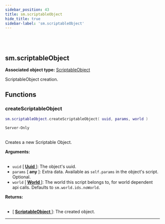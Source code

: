 ```yaml
---
sidebar_position: 43
title: sm.scriptableObject
hide_title: true
sidebar-label: 'sm.scriptableObject'
---
```


<br></br>

## sm.scriptableObject

**Associated object type:** [ScriptableObject](/docs/lua/game_script_env/userdata/ScriptableObject)

ScriptableObject creation.

## Functions

### createScriptableObject

```lua
sm.scriptableObject.createScriptableObject( uuid, params, world )
```
<code>Server-Only</code> <br></br>

Creates a new Scriptable Object.

<strong>Arguments:</strong> <br></br>

- <code>uuid</code> [<strong> <a href="/docs/lua/game_script_env/userdata/Uuid"> Uuid </a> </strong>]: The object's uuid.
- <code>params</code> [<strong> any </strong>]: Extra data. Available as <code>self.params</code> in the object's script. Optional.
- <code>world</code> [<strong> <a href="/docs/lua/game_script_env/userdata/World"> World </a> </strong>]: The world this script belongs to, for world dependent api calls. Defaults to <code>sm.world.ids.noWorld</code>.

<strong>Returns:</strong> <br></br>

- [<strong> <a href="/docs/lua/game_script_env/userdata/ScriptableObject"> ScriptableObject </a> </strong>]: The created object.

---



